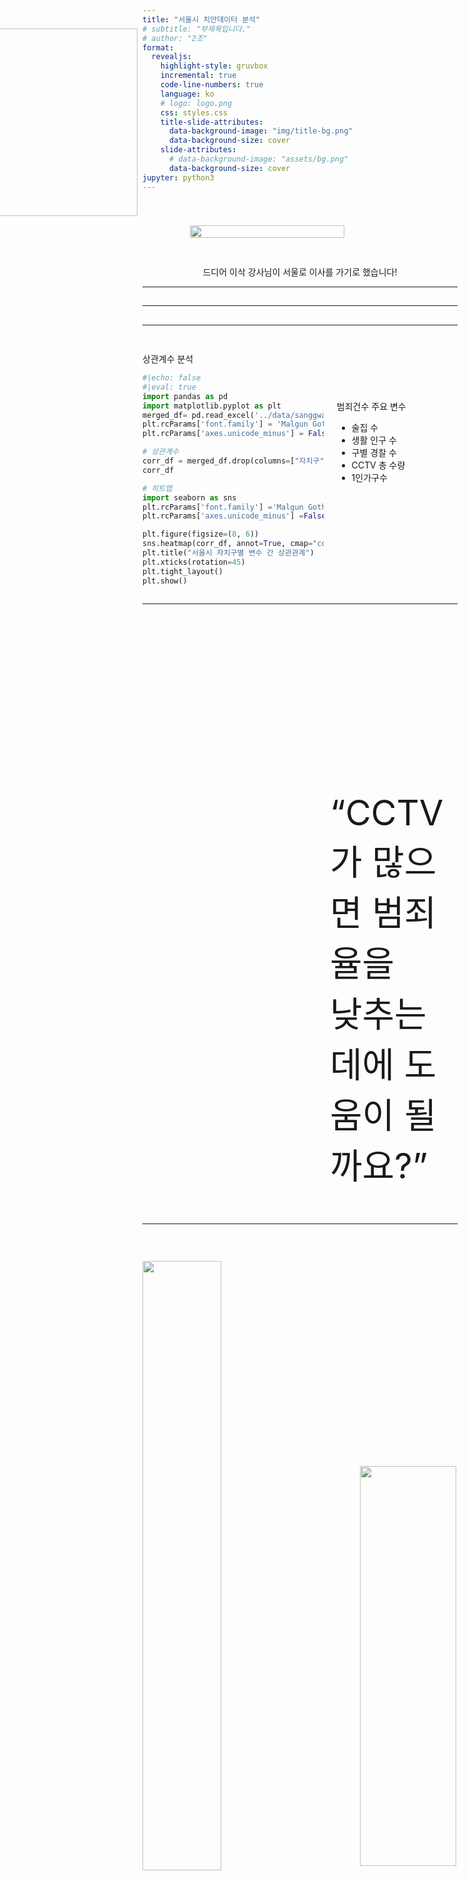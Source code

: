 ```yaml
---
title: "서울시 치안데이터 분석"
# subtitle: "부제목입니다."
# author: "2조"
format: 
  revealjs:
    highlight-style: gruvbox
    incremental: true  
    code-line-numbers: true
    language: ko
    # logo: logo.png
    css: styles.css
    title-slide-attributes: 
      data-background-image: "img/title-bg.png"
      data-background-size: cover
    slide-attributes:
      # data-background-image: "assets/bg.png"
      data-background-size: cover
jupyter: python3
---
```



## {data-background-image="img/default-bg.png"}
<div style="width: 100%; display: flex; justify-content: center; flex-direction: column;">
<img src="img/toast.png" style="display: block; margin: 30px auto; width: 70%; margin-top:10px;"/>

<p style="display: block; margin: 0 auto;">드디어 이삭 강사님이 서울로 이사를 가기로 했습니다!</p>

</div>




---

## {data-background-image="img/list-bg.png"}



---

## {data-background-image="img/data-bg.png"}




---

## {data-background-image="img/default-bg.png"}

:::::{.columns}

:::{.column width="60%"}
상관계수 분석
```python
#|echo: false
#|eval: true
import pandas as pd
import matplotlib.pyplot as plt
merged_df= pd.read_excel('../data/sanggwan_df.xlsx')
plt.rcParams['font.family'] = 'Malgun Gothic'
plt.rcParams['axes.unicode_minus'] = False

# 상관계수 
corr_df = merged_df.drop(columns=["자치구"]).corr()
corr_df 

# 히트맵
import seaborn as sns
plt.rcParams['font.family'] ='Malgun Gothic'
plt.rcParams['axes.unicode_minus'] =False

plt.figure(figsize=(8, 6))
sns.heatmap(corr_df, annot=True, cmap="coolwarm", fmt=".2f")
plt.title("서울시 자치구별 변수 간 상관관계")
plt.xticks(rotation=45)  
plt.tight_layout()
plt.show()

```
:::

:::{.column width="40%"}
<p style="margin-top:90px;">범죄건수 주요 변수</p>

- 술집 수
- 생활 인구 수
- 구별 경찰 수
- CCTV 총 수량
- 1인가구수
:::
:::::




---

## {data-background-image="img/default-bg.png"}
<div>
<p style="position:absolute; top:0px;"></p>
<p style="margin-top:300px; margin-left:300px; font-size: 56px;">"CCTV가 많으면 범죄율을 <br/> 낮추는 데에 도움이 될까요?"</p>

<img src = "img/police.png"
  style="position: absolute; top: 100px; left:-80px; width: 300px;"
/>
</div>







---

## {data-background-image="img/default-bg.png"}

<div style="width:100%;">
  <img src="img/cctv-news.png" style="margin-top: 30px; width: 50%;"/>

  <p style="text-align: center;">하지만 분석 결과는...?</p>

  <img src="img/yellow.png" style="margin-top: 30px; position:absolute; bottom:0px; margin-top: 30px; position:absolute; bottom: 0px; right: 0px; width: 40%;"/>

</div>

--- 

## {data-background-image="img/result-bg.png"}




---

## {data-background-image="img/final-bg.png"}
